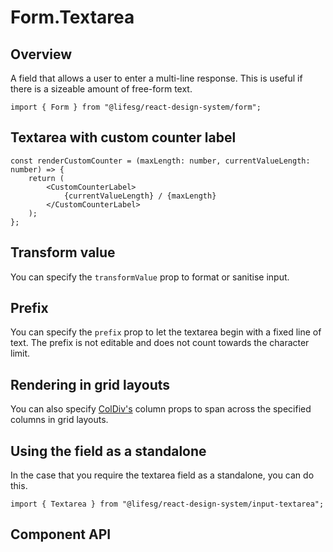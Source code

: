 
<Meta of={FormTextareaStories} />

# Form.Textarea

## Overview

A field that allows a user to enter a multi-line response. This is useful if there is a sizeable amount
of free-form text.

```tsx
import { Form } from "@lifesg/react-design-system/form";
```

<Canvas of={FormTextareaStories.Default} />

## Textarea with custom counter label

<Canvas of={FormTextareaStories.WithCustomCounter} />

```tsx
const renderCustomCounter = (maxLength: number, currentValueLength: number) => {
    return (
        <CustomCounterLabel>
            {currentValueLength} / {maxLength}
        </CustomCounterLabel>
    );
};
```

## Transform value

You can specify the `transformValue` prop to format or sanitise input.

<Canvas of={FormTextareaStories.TransformValue} />

## Prefix

You can specify the `prefix` prop to let the textarea begin with a fixed line of
text. The prefix is not editable and does not count towards the character limit.

<Canvas of={FormTextareaStories.Prefix} />

## Rendering in grid layouts

You can also specify [ColDiv's](/docs/core-layout-coldiv--docs)
column props to span across the specified columns in grid layouts.

<Canvas of={FormTextareaStories.RenderingInGridLayout} />

## Using the field as a standalone

In the case that you require the textarea field as a standalone, you can do this.

```tsx
import { Textarea } from "@lifesg/react-design-system/input-textarea";
```

<Canvas of={FormTextareaStories.StandaloneUsage} />

## Component API

<PropsTable />
